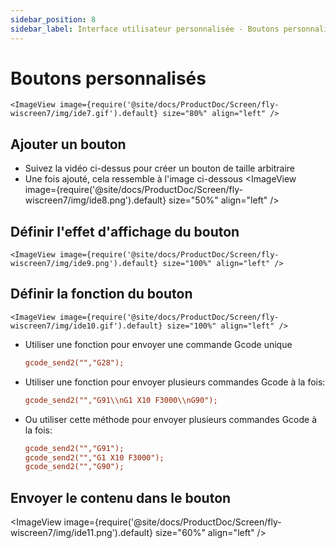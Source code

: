 ```yaml
---
sidebar_position: 8
sidebar_label: Interface utilisateur personnalisée - Boutons personnalisés
---
```





# Boutons personnalisés

    <ImageView image={require('@site/docs/ProductDoc/Screen/fly-wiscreen7/img/ide7.gif').default} size="80%" align="left" />

## Ajouter un bouton
* Suivez la vidéo ci-dessus pour créer un bouton de taille arbitraire
* Une fois ajouté, cela ressemble à l'image ci-dessous
    <ImageView image={require('@site/docs/ProductDoc/Screen/fly-wiscreen7/img/ide8.png').default} size="50%" align="left" />

## Définir l'effet d'affichage du bouton
    <ImageView image={require('@site/docs/ProductDoc/Screen/fly-wiscreen7/img/ide9.png').default} size="100%" align="left" />

## Définir la fonction du bouton
    <ImageView image={require('@site/docs/ProductDoc/Screen/fly-wiscreen7/img/ide10.gif').default} size="100%" align="left" />

* Utiliser une fonction pour envoyer une commande Gcode unique  
    ```cfg
    gcode_send2("","G28");
    ```
* Utiliser une fonction pour envoyer plusieurs commandes Gcode à la fois:
    ```cfg
    gcode_send2("","G91\\nG1 X10 F3000\\nG90");
    ```
* Ou utiliser cette méthode pour envoyer plusieurs commandes Gcode à la fois:
    ```cfg
    gcode_send2("","G91");
    gcode_send2("","G1 X10 F3000");
    gcode_send2("","G90");
    ```
## Envoyer le contenu dans le bouton
   <ImageView image={require('@site/docs/ProductDoc/Screen/fly-wiscreen7/img/ide11.png').default} size="60%" align="left" />